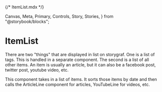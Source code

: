 {/* ItemList.mdx */}

  Canvas,
  Meta,
  Primary,
  Controls,
  Story,
  Stories,
} from "@storybook/blocks";


<Meta of={ItemList} />

# ItemList

There are two "things" that are displayed in list on storygraf. One is a list of tags. This is handled in a separate component. The second is a list of all other items. An item is usually an article, but it can also be a facebook post, twitter post, youtube video, etc.

This component takes in a list of items. It sorts those items by date and then calls the ArticleLine component for articles, YouTubeLine for videos, etc.

<Primary />
<Controls />
<Stories />
